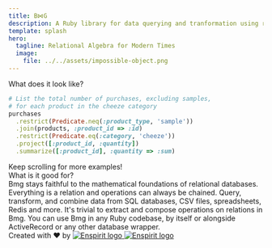 ```yaml
---
title: B⋈G
description: A Ruby library for data querying and tranformation using relational algebra
template: splash
hero:
  tagline: Relational Algebra for Modern Times
  image:
    file: ../../assets/impossible-object.png
---
```





<CardGrid>
	<LinkCard
	  title="Want to learn relational algebra?"
	  description="Dive into our comprehensive primer on relational algebra."
	  href="/ra-primer/introduction"
	>
	</LinkCard>
	<LinkCard
	  title="Want to use Bmg in your Ruby project?"
	  description="Get started in no time with our tutorials and operations reference."
	  href="/usage/getting-started/"
	>
	</LinkCard>
</CardGrid>

<div class="text-4xl pt-12 pb-4 underline decoration-amber-500">
  <span class="">
  What does it look like?
  </span>
</div>

```ruby
# List the total number of purchases, excluding samples,
# for each product in the cheeze category
purchases
  .restrict(Predicate.neq(:product_type, 'sample'))
  .join(products, :product_id => :id)
  .restrict(Predicate.eq(:category, 'cheeze'))
  .project([:product_id, :quantity])
  .summarize([:product_id], :quantity => :sum)
```

<div class="min-w-fit max-w-fit bg-orange-500/75 py-2 px-4 font-bold rounded-md">
Keep scrolling for more examples!
</div>

<div class="text-4xl pt-12 pb-4 underline decoration-amber-500">
  What is it good for?
</div>
<CardGrid>
	<Card title="A solid foundation">
	  Bmg stays faithful to the mathematical foundations of relational databases. Everything is a relation and operations can always be chained.
	</Card>
	<Card title="Works with any data">
	  Query, transform, and combine data from SQL databases, CSV files, spreadsheets, Redis and more.
	</Card>
	<Card title="Unlimited composability">
	  It's trivial to extract and compose operations on relations in Bmg.
	</Card>
	<Card title="Fits in any project">
	  You can use Bmg in any Ruby codebase, by itself or alongside ActiveRecord or any other database wrapper.	
	</Card>
</CardGrid>

<div class="h-8 !mt-16 w-full flex justify-center">
  <span class="text-lg object-contain">Created with ♥️ by</span>
  <a class="flex h-full size-fit py-1.5 w-32 float-end"
     href="https://www.enspirit.dev">
      <Image
	src={enspiritLogoLight}
	alt="Enspirit logo"
	class="dark:sl-hidden object-contain"
      />
      <Image
	src={enspiritLogoDark}
	alt="Enspirit logo"
	class="light:sl-hidden object-contain !m-0"
      />
  </a>
</div>

